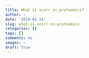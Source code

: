 ```yaml
---
title: What is xcorr in proteomics?
author: ~
date: '2019-01-24'
slug: what-is-xcorr-in-proteomics
categories: []
tags: []
comments: no
images: ~
draft: True
---
```


